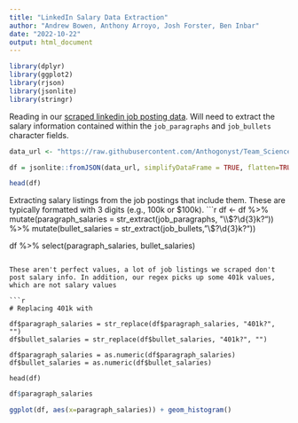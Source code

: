 ```yaml
---
title: "LinkedIn Salary Data Extraction"
author: "Andrew Bowen, Anthony Arroyo, Josh Forster, Ben Inbar"
date: "2022-10-22"
output: html_document
---
```


```r
library(dplyr)
library(ggplot2)
library(rjson)
library(jsonlite)
library(stringr)
```

Reading in our [scraped linkedin job posting data](https://github.com/Anthogonyst/Team_Science/blob/master/data/job_description_data.json). Will need to extract the salary information contained within the `job_paragraphs` and `job_bullets` character fields.
```r
data_url <- "https://raw.githubusercontent.com/Anthogonyst/Team_Science/master/data/job_description_data.json"

df = jsonlite::fromJSON(data_url, simplifyDataFrame = TRUE, flatten=TRUE)

head(df)
```
Extracting salary listings from the job postings that include them. These are typically formatted with 3 digits (e.g., 100k or $100k). 
```r
df <- df %>%
        mutate(paragraph_salaries = str_extract(job_paragraphs, "\\$?\\d{3}k?")) %>%
        mutate(bullet_salaries = str_extract(job_bullets, "\\$?\\d{3}k?"))

df %>% select(paragraph_salaries, bullet_salaries)
```

These aren't perfect values, a lot of job listings we scraped don't post salary info. In addition, our regex picks up some 401k values, which are not salary values

```r
# Replacing 401k with

df$paragraph_salaries = str_replace(df$paragraph_salaries, "401k?", "")
df$bullet_salaries = str_replace(df$bullet_salaries, "401k?", "")

df$paragraph_salaries = as.numeric(df$paragraph_salaries)
df$bullet_salaries = as.numeric(df$bullet_salaries)

head(df)
```
```r
df$paragraph_salaries
```



```r
ggplot(df, aes(x=paragraph_salaries)) + geom_histogram()
```